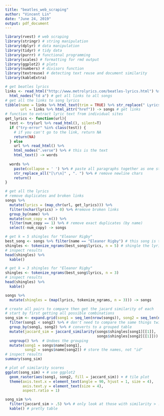 ```yaml
---
title: "beatles_web_scraping"
author: "Vincent Lin"
date: "June 24, 2019"
output: pdf_document
---
```


```r
library(rvest) # web scraping
library(stringr) # string manipulation
library(dplyr) # data manipulation
library(tidyr) # tidy data
library(purrr) # functional programming
library(scales) # formatting for rmd output
library(ggplot2) # plots
library(numbers) # divisors function
library(textreuse) # detecting text reuse and document similarity
library(kableExtra)
```

```r
# get beatles lyrics 
links <- read_html("http://www.metrolyrics.com/beatles-lyrics.html") %>% # lyrics site
  html_nodes("td a") # get all links to all songs
# get all the links to song lyrics
tibble(name = links %>% html_text(trim = TRUE) %>% str_replace(" Lyrics", ""), # get song names
       url = links %>% html_attr("href")) -> songs # get links
# function to extract lyric text from individual sites
get_lyrics <- function(url){
  test <- try(url %>% read_html(), silent=T)
  if ("try-error" %in% class(test)) {
    # if you can't go to the link, return NA
    return(NA)
  } else
    url %>% read_html() %>%
    html_nodes(".verse") %>% # this is the text
    html_text() -> words
  
  words %>%
    paste(collapse = ' ') %>% # paste all paragraphs together as one string
    str_replace_all("[\r\n]" , ". ") %>% # remove newline chars
    return()
}

# get all the lyrics
# remove duplicates and broken links
songs %>%
  mutate(lyrics = (map_chr(url, get_lyrics))) %>%
  filter(nchar(lyrics) > 0) %>% #remove broken links
  group_by(name) %>% 
  mutate(num_copy = n()) %>%
  filter(num_copy == 1) %>% # remove exact duplicates (by name)
  select(-num_copy) -> songs 
```

```r
# get k = 5 shingles for "Eleanor Rigby"
best_song <- songs %>% filter(name == "Eleanor Rigby") # this song is the best
shingles <- tokenize_ngrams(best_song$lyrics, n = 5) # shingle the lyrics
# inspect results
head(shingles) %>%
  kable()
```

```r
# get k = 3 shingles for "Eleanor Rigby"
shingles <- tokenize_ngrams(best_song$lyrics, n = 3)
# inspect results
head(shingles) %>%
  kable()
```

```r
songs %>%
  mutate(shingles = (map(lyrics, tokenize_ngrams, n = 3))) -> songs

# create all pairs to compare then get the jacard similarity of each
# start by first getting all possible combinations
song_sim <- expand.grid(song1 = seq_len(nrow(songs)), song2 = seq_len(nrow(songs))) %>%
  filter(song1 < song2) %>% # don't need to compare the same things twice
  group_by(song1, song2) %>% # converts to a grouped table
  mutate(jaccard_sim = jaccard_similarity(songs$shingles[song1][[1]], 
                                          songs$shingles[song2][[1]])) %>%
  ungroup() %>%  # Undoes the grouping
  mutate(song1 = songs$name[song1],    
         song2 = songs$name[song2]) # store the names, not "id"
# inspect results
summary(song_sim)
```

```r
# plot of similarity scores
ggplot(song_sim) + # use ggplot2
  geom_raster(aes(song1, song2, fill = jaccard_sim)) + # tile plot
  theme(axis.text.x = element_text(angle = 90, hjust = 1, size = 4), 
        axis.text.y = element_text(size = 4),
        aspect.ratio = 1)
```

```r
song_sim %>%
  filter(jaccard_sim > .5) %>% # only look at those with similarity > .5
  kable() # pretty table
```

